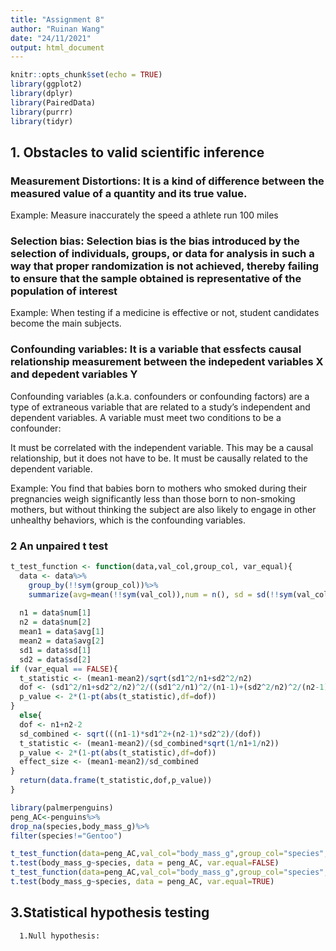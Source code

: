 ```yaml
---
title: "Assignment 8"
author: "Ruinan Wang"
date: "24/11/2021"
output: html_document
---
```


```r
knitr::opts_chunk$set(echo = TRUE)
library(ggplot2)
library(dplyr)
library(PairedData)
library(purrr)
library(tidyr)
```

## 1. Obstacles to valid scientific inference

### Measurement Distortions: It is a kind of difference between the measured value of a quantity and its true value.   

Example: Measure inaccurately the speed a athlete run 100 miles

### Selection bias: Selection bias is the bias introduced by the selection of individuals, groups, or data for analysis in such a way that proper randomization is not achieved, thereby failing to ensure that the sample obtained is representative of the population of interest

Example: When testing if a medicine is effective or not, student candidates become the main subjects.


### Confounding variables: It is a variable that essfects causal relationship measurement between the indepedent variables X and depedent variables Y  
Confounding variables (a.k.a. confounders or confounding factors) are a type of extraneous variable that are related to a study’s independent and dependent variables. A variable must meet two conditions to be a confounder:

It must be correlated with the independent variable. This may be a causal relationship, but it does not have to be.
It must be causally related to the dependent variable.

Example: You find that babies born to mothers who smoked during their pregnancies weigh significantly less than those born to non-smoking mothers, but without thinking the subject are also likely to engage in other unhealthy behaviors, which is the confounding variables.

### 2 An unpaired t test  

```r

t_test_function <- function(data,val_col,group_col, var_equal){
  data <- data%>%
    group_by(!!sym(group_col))%>%
    summarize(avg=mean(!!sym(val_col)),num = n(), sd = sd(!!sym(val_col)))
  
  n1 = data$num[1]
  n2 = data$num[2]
  mean1 = data$avg[1]
  mean2 = data$avg[2]
  sd1 = data$sd[1]
  sd2 = data$sd[2]
if (var_equal == FALSE){
  t_statistic <- (mean1-mean2)/sqrt(sd1^2/n1+sd2^2/n2)
  dof <- (sd1^2/n1+sd2^2/n2)^2/((sd1^2/n1)^2/(n1-1)+(sd2^2/n2)^2/(n2-1))
  p_value <- 2*(1-pt(abs(t_statistic),df=dof))
}    
  else{
  dof <- n1+n2-2
  sd_combined <- sqrt(((n1-1)*sd1^2+(n2-1)*sd2^2)/(dof))
  t_statistic <- (mean1-mean2)/(sd_combined*sqrt(1/n1+1/n2))
  p_value <- 2*(1-pt(abs(t_statistic),df=dof))
  effect_size <- (mean1-mean2)/sd_combined
}
  return(data.frame(t_statistic,dof,p_value))
}

library(palmerpenguins)
peng_AC<-penguins%>%
drop_na(species,body_mass_g)%>%
filter(species!="Gentoo")

t_test_function(data=peng_AC,val_col="body_mass_g",group_col="species", var_equal = FALSE)
t.test(body_mass_g~species, data = peng_AC, var.equal=FALSE)
t_test_function(data=peng_AC,val_col="body_mass_g",group_col="species", var_equal = TRUE)
t.test(body_mass_g~species, data = peng_AC, var.equal=TRUE) 

```



## 3.Statistical hypothesis testing  
      1.Null hypothesis: 







